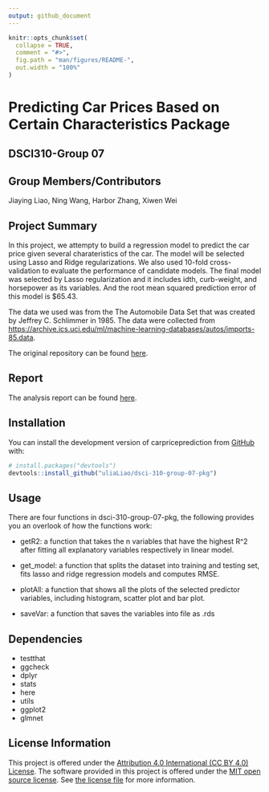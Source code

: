 ```yaml
---
output: github_document
---
```


<!-- README.md is generated from README.Rmd. Please edit that file -->

```r
knitr::opts_chunk$set(
  collapse = TRUE,
  comment = "#>",
  fig.path = "man/figures/README-",
  out.width = "100%"
)
```

# Predicting Car Prices Based on Certain Characteristics Package

<!-- badges: start -->
<!-- badges: end -->

## DSCI310-Group 07

## Group Members/Contributors
Jiaying Liao, Ning Wang, Harbor Zhang, Xiwen Wei

## Project Summary

In this project, we attempty to build a regression model to predict the car price given several charateristics of the car. The model will be selected using Lasso and Ridge regularizations. We also used 10-fold cross-validation to evaluate the performance of candidate models. The final model was selected by Lasso regularization and it includes idth, curb-weight, and horsepower as its variables. And the root mean squared prediction error of this model is $65.43.

The data we used was from the The Automobile Data Set that was created by Jeffrey C. Schlimmer in 1985. The data were collected from <https://archive.ics.uci.edu/ml/machine-learning-databases/autos/imports-85.data>.

The original repository can be found [here](https://github.com/wxw1026/dsci-310-group-07).


## Report

The analysis report can be found [here](https://github.com/wxw1026/dsci-310-group-07/blob/main/analysis/report.pdf).

## Installation

You can install the development version of carpriceprediction from [GitHub](https://github.com/) with:

``` r
# install.packages("devtools")
devtools::install_github("uliaLiao/dsci-310-group-07-pkg")
```

## Usage
There are four functions in dsci-310-group-07-pkg, the following provides you an overlook of how the functions work:

* getR2: a function that takes the n variables that have the highest R^2 after fitting all explanatory variables respectively in linear model.

* get_model: a function that splits the dataset into training and testing set, fits lasso and ridge regression models and computes RMSE.

* plotAll: a function that shows all the plots of the selected predictor variables, including histogram, scatter plot and bar plot.

* saveVar: a function that saves the variables into file as .rds


## Dependencies
* testthat
* ggcheck
* dplyr
* stats
* here
* utils
* ggplot2
* glmnet

## License Information

This project is offered under 
the [Attribution 4.0 International (CC BY 4.0) License](https://creativecommons.org/licenses/by/4.0/).
The software provided in this project is offered under the [MIT open source license](https://opensource.org/licenses/MIT). See [the license file](LICENSE.md) for more information. 
